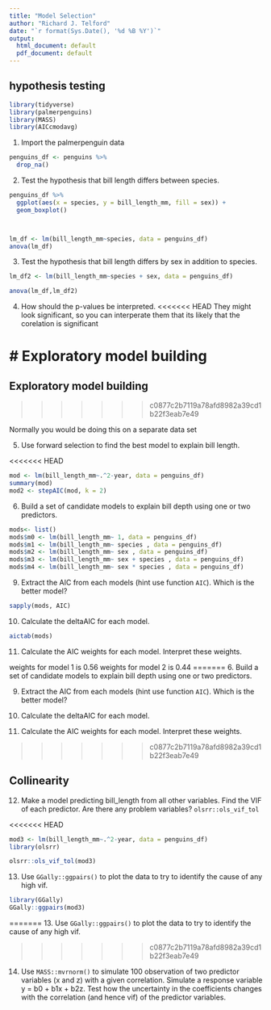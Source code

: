 ```yaml
---
title: "Model Selection"
author: "Richard J. Telford"
date: "`r format(Sys.Date(), '%d %B %Y')`"
output:
  html_document: default
  pdf_document: default
---
```


## hypothesis testing
```r
library(tidyverse)
library(palmerpenguins)
library(MASS)
library(AICcmodavg)
```
1. Import the palmerpenguin data

```r
penguins_df <- penguins %>% 
  drop_na()
```

2. Test the hypothesis that bill length differs between species.
```r
penguins_df %>% 
  ggplot(aes(x = species, y = bill_length_mm, fill = sex)) +
  geom_boxplot()



lm_df <- lm(bill_length_mm~species, data = penguins_df)
anova(lm_df)
```
3. Test the hypothesis that bill length differs by sex in addition to species.
```r
lm_df2 <- lm(bill_length_mm~species + sex, data = penguins_df)

anova(lm_df,lm_df2)
```
4. How should the p-values be interpreted.
<<<<<<< HEAD
They might look significant, so you can interperate them that its likely that the corelation is significant 


# Exploratory model building 
=======

## Exploratory model building 
>>>>>>> c0877c2b7119a78afd8982a39cd1b22f3eab7e49

Normally you would be doing this on a separate data set

5. Use forward selection to find the best model to explain bill length.

<<<<<<< HEAD
```r
mod <- lm(bill_length_mm~.^2-year, data = penguins_df)
summary(mod)
mod2 <- stepAIC(mod, k = 2)
```
6. Build a set of candidate models to explain bill depth using one or two predictors.  
```r
mods<- list()
mods$m0 <- lm(bill_length_mm~ 1, data = penguins_df)
mods$m1 <- lm(bill_length_mm~ species , data = penguins_df)
mods$m2 <- lm(bill_length_mm~ sex , data = penguins_df)
mods$m3 <- lm(bill_length_mm~ sex + species , data = penguins_df)
mods$m4 <- lm(bill_length_mm~ sex * species , data = penguins_df)

```
9. Extract the AIC from each  models (hint use function `AIC`). Which is the better model?
```r
sapply(mods, AIC)
```
10. Calculate the deltaAIC for each model.
```r
aictab(mods)
```
11. Calculate the AIC weights for each model. Interpret these weights.

weights for model 1 is 0.56
weights for model 2 is 0.44
=======
6. Build a set of candidate models to explain bill depth using one or two predictors.  

9. Extract the AIC from each  models (hint use function `AIC`). Which is the better model?

10. Calculate the deltaAIC for each model.

11. Calculate the AIC weights for each model. Interpret these weights.

>>>>>>> c0877c2b7119a78afd8982a39cd1b22f3eab7e49

## Collinearity 

12. Make a model predicting bill_length from all other variables. Find the VIF of each predictor. Are there any problem variables? `olsrr::ols_vif_tol`

<<<<<<< HEAD
```r
mod3 <- lm(bill_length_mm~.^2-year, data = penguins_df)
library(olsrr)

olsrr::ols_vif_tol(mod3)
```
13. Use `GGally::ggpairs()` to plot the data to try to identify the cause of any high vif.
```r
library(GGally)
GGally::ggpairs(mod3)
```
=======
13. Use `GGally::ggpairs()` to plot the data to try to identify the cause of any high vif.

>>>>>>> c0877c2b7119a78afd8982a39cd1b22f3eab7e49

14. Use `MASS::mvrnorm()` to simulate 100 observation of two predictor variables (x and z) with a given correlation. Simulate a response variable y = b0 + b1x + b2z. Test how the uncertainty in the coefficients changes with the correlation (and hence vif) of the predictor variables.
